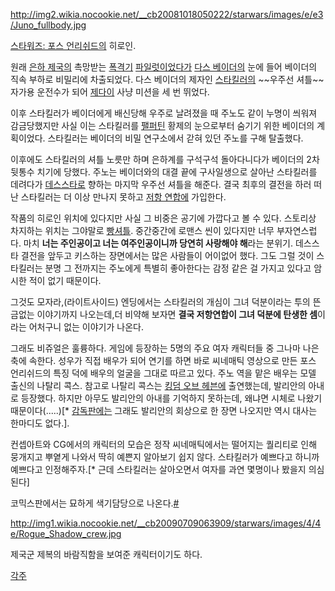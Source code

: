 http://img2.wikia.nocookie.net/__cb20081018050222/starwars/images/e/e3/Juno_fullbody.jpg

[[스타워즈: 포스 언리쉬드]]의 히로인.

원래 [[은하 제국]]의 촉망받는 [[폭격기]] [[파일럿]]이었다가 [[다스 베이더]]의 눈에 들어 베이더의 직속 부하로 비밀리에 차출되었다. 다스 베이더의 제자인 [[스타킬러]]의 ~~우주선 셔틀~~ 자가용 운전수가 되어 [[제다이]] 사냥 미션을 세 번 뛰었다.

이후 스타킬러가 베이더에게 배신당해 우주로 날려졌을 때 주노도 같이 누명이 씌워져 감금당했지만 사실 이는 스타킬러를 [[팰퍼틴]] 황제의 눈으로부터 숨기기 위한 베이더의 계획이었다. 스타킬러는 베이더의 비밀 연구소에서 갇혀 있던 주노를 구해 탈출했다.

이후에도 스타킬러의 셔틀 노릇만 하며 은하계를 구석구석 돌아다니다가 베이더의 2차 뒷통수 치기에 당했다. 주노는 베이더와의 대결 끝에 구사일생으로 살아난 스타킬러를 데려다가 [[데스스타]]로 향하는 마지막 우주선 셔틀을 해준다. 결국 최후의 결전을 하러 떠난 스타킬러는 더 이상 만나지 못하고 [[저항 연합]]에 가입한다.


작품의 히로인 위치에 있다지만 사실 그 비중은 공기에 가깝다고 볼 수 있다. 스토리상 차지하는 위치는 그야말로 [[빵셔틀]]. 중간중간에 로맨스 씬이 있다지만 너무 부자연스럽다. 마치 '''너는 주인공이고 너는 여주인공이니까 당연히 사랑해야 해'''라는 분위기. 데스스타 결전을 앞두고 키스하는 장면에서는 많은 사람들이 어이없어 했다. 그도 그럴 것이 스타킬러는 분명 그 전까지는 주노에게 특별히 좋아한다는 감정 같은 걸 가지고 있다고 암시한 적이 없기 때문이다.

그것도 모자라,(라이트사이드) 엔딩에서는 스타킬러의 개심이 그녀 덕분이라는 투의 뜬금없는 이야기까지 나오는데,더 비약해 보자면 '''결국 저항연합이 그녀 덕분에 탄생한 셈'''이라는 어처구니 없는 이야기가 나온다. 


그래도 비쥬얼은 훌륭하다. 게임에 등장하는 5명의 주요 여자 캐릭터들 중 그나마 나은 축에 속한다. 성우가 직접 배우가 되어 연기를 하면 바로 씨네매틱 영상으로 만든 포스 언리쉬드의 특징 덕에 배우의 얼굴을 그대로 따르고 있다. 주노 역을 맡은 배우는 모델 출신의 나탈리 콕스. 참고로 나탈리 콕스는 [[킹덤 오브 헤븐]]에 출연했는데, 발리안의 아내로 등장했다. 하지만 아무도 발리안의 아내를 기억하지 못하는데, 왜냐면 시체로 나왔기 때문이다(.....)[* [[감독판]]에는 그래도 발리안의 회상으로 한 장면 나오지만 역시 대사는 한마디도 없다.].

컨셉아트와 CG에서의 캐릭터의 모습은 정작 씨네매틱에서는 떨어지는 퀄리티로 인해 뭉개지고 뿌옅게 나와서 딱히 예쁜지 알아보기 쉽지 않다. 스타킬러가 예쁘다고 하니까 예쁘다고 인정해주자.[* 근데 스타킬러는 살아오면서 여자를 과연 몇명이나 봤을지 의심된다]

코믹스판에서는 묘하게 색기담당으로 나온다.[http://venator.egloos.com/4583442 #]

http://img1.wikia.nocookie.net/__cb20090709063909/starwars/images/4/4e/Rogue_Shadow_crew.jpg

제국군 제복의 바람직함을 보여준 캐릭터이기도 하다.

[[각주]]
